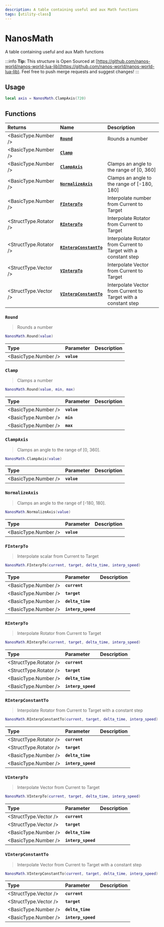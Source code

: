 ```yaml
---
description: A table containing useful and aux Math functions
tags: [utility-class]
---
```


# NanosMath

A table containing useful and aux Math functions


:::info
**Tip:** This structure is Open Sourced at [https://github.com/nanos-world/nanos-world-lua-lib](https://github.com/nanos-world/nanos-world-lua-lib). Feel free to push merge requests and suggest changes!
:::

## Usage

```lua
local axis = NanosMath.ClampAxis(720)
```

## Functions

| Returns | Name | Description |
| :--- | :--- | :--- |
| <BasicType.Number /> | [**`Round`**](nanosmath#round) | Rounds a number |
| <BasicType.Number /> | [**`Clamp`**](nanosmath#clamp) |  |
| <BasicType.Number /> | [**`ClampAxis`**](nanosmath#clampaxis) | Clamps an angle to the range of \[0, 360\] |
| <BasicType.Number /> | [**`NormalizeAxis`**](nanosmath#normalizeaxis) | Clamps an angle to the range of \[-180, 180\] |
| <BasicType.Number /> | [**`FInterpTo`**](nanosmath#finterpto) | Interpolate number from Current to Target |
| <StructType.Rotator /> | [**`RInterpTo`**](nanosmath#rinterpto) | Interpolate Rotator from Current to Target |
| <StructType.Rotator /> | [**`RInterpConstantTo`**](nanosmath#rinterpconstantto) | Interpolate Rotator from Current to Target with a constant step |
| <StructType.Vector /> | [**`VInterpTo`**](nanosmath#vinterpto) | Interpolate Vector from Current to Target |
| <StructType.Vector /> | [**`VInterpConstantTo`**](nanosmath#vinterpconstantto) | Interpolate Vector from Current to Target with a constant step |

### `Round`

> Rounds a number

```lua
NanosMath.Round(value)
```

| Type | Parameter | Description |
| :--- | :--- | :--- |
| <BasicType.Number /> | **`value`** |  |

### `Clamp`

> Clamps a number

```lua
NanosMath.Round(value, min, max)
```

| Type | Parameter | Description |
| :--- | :--- | :--- |
| <BasicType.Number /> | **`value`** |  |
| <BasicType.Number /> | **`min`** |  |
| <BasicType.Number /> | **`max`** |  |

### `ClampAxis`

> Clamps an angle to the range of \[0, 360\].

```lua
NanosMath.ClampAxis(value)
```

| Type | Parameter | Description |
| :--- | :--- | :--- |
| <BasicType.Number /> | **`value`** |  |

### `NormalizeAxis`

> Clamps an angle to the range of \[-180, 180\].

```lua
NanosMath.NormalizeAxis(value)
```

| Type | Parameter | Description |
| :--- | :--- | :--- |
| <BasicType.Number /> | **`value`** |  |

### `FInterpTo`

> Interpolate scalar from Current to Target

```lua
NanosMath.FInterpTo(current, target, delta_time, interp_speed)
```

| Type | Parameter | Description |
| :--- | :--- | :--- |
| <BasicType.Number /> | **`current`** |  |
| <BasicType.Number /> | **`target`** |  |
| <BasicType.Number /> | **`delta_time`** |  |
| <BasicType.Number /> | **`interp_speed`** |  |

### `RInterpTo`

> Interpolate Rotator from Current to Target

```lua
NanosMath.RInterpTo(current, target, delta_time, interp_speed)
```

| Type | Parameter | Description |
| :--- | :--- | :--- |
| <StructType.Rotator /> | **`current`** |  |
| <StructType.Rotator /> | **`target`** |  |
| <BasicType.Number /> | **`delta_time`** |  |
| <BasicType.Number /> | **`interp_speed`** |  |

### `RInterpConstantTo`

> Interpolate Rotator from Current to Target with a constant step

```lua
NanosMath.RInterpConstantTo(current, target, delta_time, interp_speed)
```

| Type | Parameter | Description |
| :--- | :--- | :--- |
| <StructType.Rotator /> | **`current`** |  |
| <StructType.Rotator /> | **`target`** |  |
| <BasicType.Number /> | **`delta_time`** |  |
| <BasicType.Number /> | **`interp_speed`** |  |

### `VInterpTo`

> Interpolate Vector from Current to Target

```lua
NanosMath.VInterpTo(current, target, delta_time, interp_speed)
```

| Type | Parameter | Description |
| :--- | :--- | :--- |
| <StructType.Vector /> | **`current`** |  |
| <StructType.Vector /> | **`target`** |  |
| <BasicType.Number /> | **`delta_time`** |  |
| <BasicType.Number /> | **`interp_speed`** |  |

### `VInterpConstantTo`

> Interpolate Vector from Current to Target with a constant step

```lua
NanosMath.VInterpConstantTo(current, target, delta_time, interp_speed)
```

| Type | Parameter | Description |
| :--- | :--- | :--- |
| <StructType.Vector /> | **`current`** |  |
| <StructType.Vector /> | **`target`** |  |
| <BasicType.Number /> | **`delta_time`** |  |
| <BasicType.Number /> | **`interp_speed`** |  |

